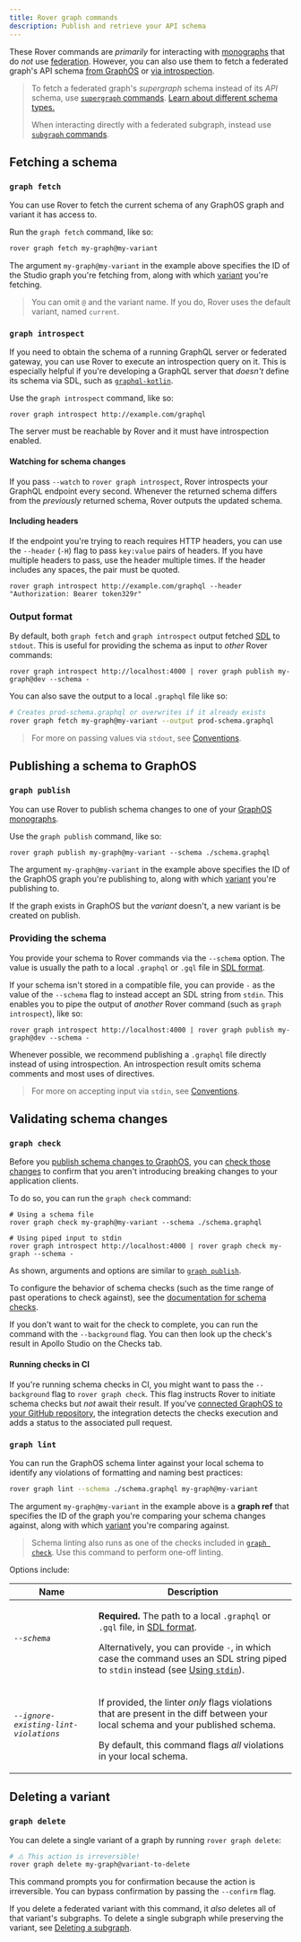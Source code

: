 ```yaml
---
title: Rover graph commands
description: Publish and retrieve your API schema
---
```



These Rover commands are _primarily_ for interacting with [monographs](/graphos/graphs/overview/#monographs) that do _not_ use [federation](/federation/). However, you can also use them to fetch a federated graph's API schema [from GraphOS](#graph-fetch) or [via introspection](#graph-introspect).

> To fetch a federated graph's _supergraph_ schema instead of its _API_ schema, use [`supergraph` commands](./supergraphs/). [Learn about different schema types.](/federation/federated-types/overview/)
>
> When interacting directly with a federated subgraph, instead use [`subgraph` commands](./subgraphs/).

## Fetching a schema

### `graph fetch`

<AuthNotice />

You can use Rover to fetch the current schema of any GraphOS graph and variant it has access to.

Run the `graph fetch` command, like so:

```bash
rover graph fetch my-graph@my-variant
```

The argument `my-graph@my-variant` in the example above specifies the ID of the Studio graph you're fetching from, along with which [variant](/graphos/graphs/#variants) you're fetching.

> You can omit `@` and the variant name. If you do, Rover uses the default variant, named `current`.

### `graph introspect`

If you need to obtain the schema of a running GraphQL server or federated gateway, you can use Rover to execute an introspection query on it. This is especially helpful if you're developing a GraphQL server that _doesn't_ define its schema via SDL, such as [`graphql-kotlin`](https://github.com/ExpediaGroup/graphql-kotlin).

Use the `graph introspect` command, like so:

```shell
rover graph introspect http://example.com/graphql
```

The server must be reachable by Rover and it must have introspection enabled.

#### Watching for schema changes

If you pass `--watch` to `rover graph introspect`, Rover introspects your GraphQL endpoint every second. Whenever the returned schema differs from the _previously_ returned schema, Rover outputs the updated schema.  

#### Including headers

If the endpoint you're trying to reach requires HTTP headers, you can use the `--header` (`-H`) flag to pass `key:value` pairs of headers. If you have multiple headers to pass, use the header multiple times. If the header includes any spaces, the pair must be quoted.

```shell
rover graph introspect http://example.com/graphql --header "Authorization: Bearer token329r"
```

### Output format

By default, both `graph fetch` and `graph introspect` output fetched [SDL](/resources/graphql-glossary/#schema-definition-language-sdl) to `stdout`. This is useful for providing the schema as input to _other_ Rover commands:

```shell
rover graph introspect http://localhost:4000 | rover graph publish my-graph@dev --schema -
```

You can also save the output to a local `.graphql` file like so:

```bash
# Creates prod-schema.graphql or overwrites if it already exists
rover graph fetch my-graph@my-variant --output prod-schema.graphql
```

> For more on passing values via `stdout`, see [Conventions](../conventions#using-stdout).

## Publishing a schema to GraphOS

### `graph publish`

<AuthNotice />

You can use Rover to publish schema changes to one of your [GraphOS monographs](/graphos/graphs/#monographs).

Use the `graph publish` command, like so:

```shell
rover graph publish my-graph@my-variant --schema ./schema.graphql
```

The argument `my-graph@my-variant` in the example above specifies the ID of the GraphOS graph you're publishing to, along with which [variant](/graphos/graphs/#variants) you're publishing to.

If the graph exists in GraphOS but the _variant_ doesn't, a new variant is be created on publish.

### Providing the schema

You provide your schema to Rover commands via the `--schema` option. The value is usually the path to a local `.graphql` or `.gql` file in [SDL format](/resources/graphql-glossary/#schema-definition-language-sdl).

If your schema isn't stored in a compatible file, you can provide `-` as the value of the `--schema` flag to instead accept an SDL string from `stdin`. This enables you to pipe the output of _another_ Rover command (such as `graph introspect`), like so:

```shell
rover graph introspect http://localhost:4000 | rover graph publish my-graph@dev --schema -
```

Whenever possible, we recommend publishing a `.graphql` file directly instead of using introspection. An introspection result omits schema comments and most uses of directives.

> For more on accepting input via `stdin`, see [Conventions](../conventions#using-stdin).

## Validating schema changes

### `graph check`

<AuthNotice />

Before you [publish schema changes to GraphOS](#publishing-a-schema-to-graphos), you can [check those changes](/graphos/delivery/schema-checks/) to confirm that you aren't introducing breaking changes to your application clients.

To do so, you can run the `graph check` command:

```shell
# Using a schema file
rover graph check my-graph@my-variant --schema ./schema.graphql

# Using piped input to stdin
rover graph introspect http://localhost:4000 | rover graph check my-graph --schema -
```

As shown, arguments and options are similar to [`graph publish`](#graph-publish).

To configure the behavior of schema checks (such as the time range of past operations to check against), see the [documentation for schema checks](/graphos/delivery/check-configurations/#using-apollo-studio-recommended).

If you don't want to wait for the check to complete, you can run the command with the `--background` flag. You can then look up the check's result in Apollo Studio on the Checks tab.

#### Running checks in CI

If you're running schema checks in CI, you might want to pass the `--background` flag to `rover graph check`. This flag instructs Rover to initiate schema checks but _not_ await their result. If you've [connected GraphOS to your GitHub repository](/graphos/delivery/github-integration/), the integration detects the checks execution and adds a status to the associated pull request.

### `graph lint`

<AuthNotice />

You can run the GraphOS schema linter against your local schema to identify any violations of formatting and naming best practices:

```bash title="Example command"
rover graph lint --schema ./schema.graphql my-graph@my-variant
```

The argument `my-graph@my-variant` in the example above is a **graph ref** that specifies the ID of the graph you're comparing your schema changes against, along with which [variant](/graphos/graphs/#variants) you're comparing against.

> Schema linting also runs as one of the checks included in [`graph check`](#graph-check). Use this command to perform one-off linting.

Options include:

<table class="field-table">
<thead>
<tr>
<th>Name</th>
<th>Description</th>
</tr>
</thead>
<tbody>
<tr class="required">
<td>

###### `--schema`

</td>
<td>

**Required.** The path to a local `.graphql` or `.gql` file, in [SDL format](/resources/graphql-glossary/#schema-definition-language-sdl).

Alternatively, you can provide `-`, in which case the command uses an SDL string piped to `stdin` instead (see [Using `stdin`](../conventions#using-stdin)).

</td>
</tr>

<tr>
<td>

###### `--ignore-existing-lint-violations`

</td>

<td>

If provided, the linter _only_ flags violations that are present in the diff between your local schema and your published schema.

By default, this command flags _all_ violations in your local schema.

</td>
</tr>

</tbody>
</table>

## Deleting a variant

### `graph delete`

<AuthNotice />

You can delete a single variant of a graph by running `rover graph delete`:

```bash
# ⚠️ This action is irreversible!
rover graph delete my-graph@variant-to-delete
```

This command prompts you for confirmation because the action is irreversible. You can bypass confirmation by passing the `--confirm` flag.

If you delete a federated variant with this command, it _also_ deletes all of that variant's subgraphs. To delete a single subgraph while preserving the variant, see [Deleting a subgraph](./subgraphs/#deleting-a-subgraph).
